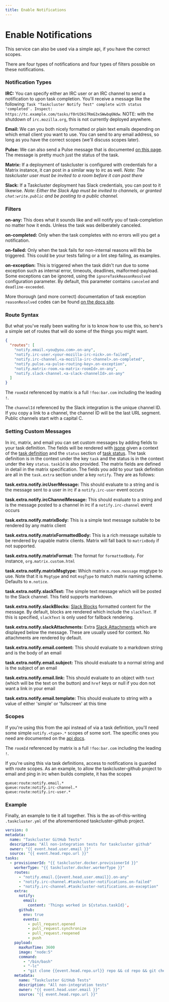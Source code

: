 ```yaml
---
title: Enable Notifications
---
```


# Enable Notifications

This service can also be used via a simple api, if you have the correct scopes.

There are four types of notifications and four types of filters possible on these notifications.

### Notification Types

__IRC:__ You can specify either an IRC user or an IRC channel to send a notification to upon task completion. You'll receive a message like the following: ``Task "Taskcluster Notify Test" complete with status 'completed'. Inspect: https://tc.example.com/tasks/f0rU3kS7RmG3xSWwbq6Ndw``. NOTE: with the shutdown of ``irc.mozilla.org``, this is not currently deployed anywhere.

__Email:__ We can you both nicely formatted or plain text emails depending on which email client you want to use. You can send to any email address, so long as you have the correct scopes (we'll discuss scopes later).

__Pulse:__ We can also send a Pulse message that is documented [on this page](/docs/reference/core/notify/exchanges). The message is  pretty much just the status of the task.

__Matrix:__ If a deployment of taskcluster is configured with credentials for a Matrix instance, it can post in a similar way to irc as well. *Note: The taskcluster user must be invited to a room before it can post there*

__Slack:__ If a Taskcluster deployment has Slack credentials, you can post to it likewise. *Note: Either the Slack App must be invited to channels, or granted `chat:write.public` and be posting to a public channel.*

### Filters

__on-any:__ This does what it sounds like and will notify you of task-completion no matter how it ends. Unless the task was deliberately canceled.

__on-completed:__ Only when the task completes with no errors will you get a notification.

__on-failed:__ Only when the task fails for non-internal reasons will this be triggered. This could be your tests failing or a lint step failing, as examples.

__on-exception:__ This is triggered when the task didn't run due to some exception such as internal error, timeouts, deadlines, malformed-payload. Some exceptions can be ignored, using the `ignoreTaskReasonResolved` configuration parameter.  By default, this parameter contains `canceled` and `deadline-exceeded`.

More thorough (and more correct) documentation of task exception `reasonResolved` codes can be found [on the docs site](/docs/reference/platform/queue/api#status).

### Route Syntax

But what you've really been waiting for is to know how to use this, so here's a simple set of routes that will do some of the things you might want.

```json
{
  "routes": [
    "notify.email.<you@you.com>.on-any",
    "notify.irc-user.<your-mozilla-irc-nick>.on-failed",
    "notify.irc-channel.<a-mozilla-irc-channel>.on-completed",
    "notify.pulse.<a-pulse-routing-key>.on-exception",
    "notify.matrix-room.<a-matrix-roomId>.on-any",
    "notify.slack-channel.<a-slack-channelId>.on-any"
  ]
}
```

The `roomId` referenced by matrix is a full `!foo:bar.com` including the leading `!`.

The `channelId` referenced by the Slack integration is the unique channel ID. If you copy a link to a channel, the
channel ID will be the last URL segment. Public channels start with a capital C.

### Setting Custom Messages

In irc, matrix, and email you can set custom messages by adding fields to your task definition. The fields will be rendered with [jsone](https://taskcluster.github.io/json-e/)
given a context of the [task definition](/docs/reference/platform/queue/api#get-task-definition)
and the `status` section of [task status](/docs/reference/platform/queue/references/events#message-payload-4).
The task definition is in the context under the key `task` and the status is in the context under the key `status`. `taskId` is also provided.
The matrix fields are defined in detail in the matrix specification.
The fields you add to your task definition are all in the `task.extra` section under a key `notify`. They are as follows:

__task.extra.notify.ircUserMessage:__ This should evaluate to a string and is the message sent to a user in irc if a `notify.irc-user` event occurs

__task.extra.notify.ircChannelMessage:__ This should evaluate to a string and is the message posted to a channel in irc if a `notify.irc-channel` event occurs

__task.extra.notify.matrixBody:__ This is a simple text message suitable to be rendered by any matrix client

__task.extra.notify.matrixFormattedBody:__ This is a rich message suitable to be rendered by capable matrix clients. Matrix will fall back to `matrixBody` if not supported.

__task.extra.notify.matrixFormat:__ The format for `formattedBody`. For instance, `org.matrix.custom.html`

__task.extra.notify.matrixMsgtype:__ Which matrix `m.room.message` msgtype to use. Note that it is `Msgtype` and not `msgType` to match matrix naming scheme. Defaults to `m.notice`.

__task.extra.notify.slackText:__ The simple text message which will be posted to the Slack channel. This field supports markdown.

__task.extra.notify.slackBlocks:__ [Slack Blocks](https://api.slack.com/reference/block-kit/blocks) formatted content for the message. By default, blocks are rendered which include
the `slackText`. If this is specified, `slackText` is only used for fallback rendering.

__task.extra.notify.slackAttachments:__ Extra [Slack Attachments](https://api.slack.com/reference/messaging/attachments) which are displayed below the message. These are usually used for context.
No attachments are rendered by default.

__task.extra.notify.email.content:__ This should evaluate to a markdown string and is the body of an email

__task.extra.notify.email.subject:__ This should evaluate to a normal string and is the subject of an email

__task.extra.notify.email.link:__ This should evaluate to an object with `text` (which will be the text on the button) and `href` keys or null if you don not want a link in your email

__task.extra.notify.email.template:__ This should evaluate to string with a value of either 'simple' or 'fullscreen' at this time


### Scopes

If you're using this from the api instead of via a task definition, you'll need some simple ``notify.<type>.*`` scopes of some sort. The specific ones you need are documented on the [api docs](/docs/reference/core/notify/api).

The `roomId` referenced by matrix is a full `!foo:bar.com` including the leading `!`.

If you're using this via task definitions, access to notifications is guarded with route scopes. As an example, to allow the taskcluster-github project to email and ping in irc when builds complete, it has the scopes

```
queue:route:notify.email.*
queue:route:notify.irc-channel.*
queue:route:notify.irc-user.*
```

### Example

Finally, an example to tie it all together. This is the as-of-this-writing ``.taskcluster.yml`` of the aforementioned taskcluster-github project.


```yaml
version: 0
metadata:
  name: "Taskcluster GitHub Tests"
  description: "All non-integration tests for taskcluster github"
  owner: "{{ event.head.user.email }}"
  source: "{{ event.head.repo.url }}"
tasks:
  - provisionerId: "{{ taskcluster.docker.provisionerId }}"
    workerType: "{{ taskcluster.docker.workerType }}"
    routes:
      - "notify.email.{{event.head.user.email}}.on-any"
      - "notify.irc-channel.#taskcluster-notifications.on-failed"
      - "notify.irc-channel.#taskcluster-notifications.on-exception"
    extra:
      notify:
        email:
          content: 'Things worked in ${status.taskId}',
      github:
        env: true
        events:
          - pull_request.opened
          - pull_request.synchronize
          - pull_request.reopened
          - push
    payload:
      maxRunTime: 3600
      image: "node:5"
      command:
        - "/bin/bash"
        - "-lc"
        - "git clone {{event.head.repo.url}} repo && cd repo && git checkout {{event.head.sha}} && npm install . && npm test"
    metadata:
      name: "Taskcluster GitHub Tests"
      description: "All non-integration tests"
      owner: "{{ event.head.user.email }}"
      source: "{{ event.head.repo.url }}"
```

